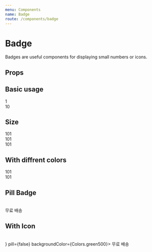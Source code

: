 ```yaml
---
menu: Components
name: Badge
route: /components/badge
---
```



# Badge

Badges are useful components for displaying small numbers or icons.

## Props

<Props of={Badge} />

## Basic usage

<Playground>
  <Badge>1</Badge>
  <br />
  <Badge>10</Badge>
</Playground>

## Size

<Playground>
  <Badge size="xs">101</Badge>
  <br />
  <Badge size="sm">101</Badge>
  <br/>
  <Badge size="md">101</Badge>
</Playground>

## With diffrent colors

<Playground>
  <Badge color="black" backgroundColor="pink">
    101
  </Badge>
  <br />
  <Badge color="pink" backgroundColor="black">
    101
  </Badge>
</Playground>

## Pill Badge

<Playground>
  <Badge pill>
    <Icon.StarFull fillColor={Colors.white} />
  </Badge>
  <br />
  <Badge pill>무료 배송</Badge>
</Playground>

## With Icon

<Playground>
  <Badge>
    <Icon.StarFull fillColor={Colors.white} />
  </Badge>
  <br />
  <Badge icon={<Icon.ShippingTruck fillColor={Colors.white} />} pill={false} backgroundColor={Colors.green500}>
    무료 배송
  </Badge>
</Playground>
